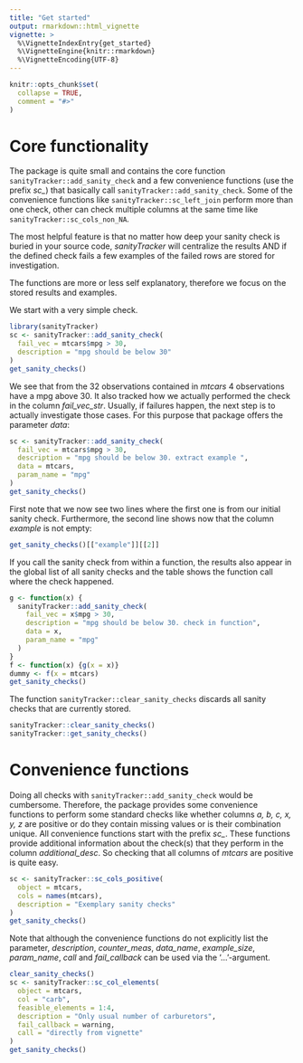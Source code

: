 ```yaml
---
title: "Get started"
output: rmarkdown::html_vignette
vignette: >
  %\VignetteIndexEntry{get_started}
  %\VignetteEngine{knitr::rmarkdown}
  %\VignetteEncoding{UTF-8}
---
```


```r
knitr::opts_chunk$set(
  collapse = TRUE,
  comment = "#>"
)
```

# Core functionality

The package is quite small and contains the core function `sanityTracker::add_sanity_check` and
a few convenience functions (use the prefix *sc_*) that basically call `sanityTracker::add_sanity_check`.
Some of the convenience functions like `sanityTracker::sc_left_join` perform more than one check,
other can check multiple columns at the same time like `sanityTracker::sc_cols_non_NA`.

The most helpful feature is that no matter how deep your sanity check is buried in your source
code, *sanityTracker* will centralize the results AND if the defined check fails a few examples
of the failed rows are stored for investigation. 

The functions are more or less self explanatory, therefore we focus on the stored results and examples.

We start with a very simple check.
```r
library(sanityTracker)
sc <- sanityTracker::add_sanity_check(
  fail_vec = mtcars$mpg > 30,
  description = "mpg should be below 30"
)
get_sanity_checks()
```

We see that from the 32 observations contained in *mtcars* 4 observations have a mpg above 30.
It also tracked 
how we actually performed the check in the column *fail_vec_str*. Usually, if failures happen,
the next step is to actually investigate those cases. For this purpose that package offers
the parameter *data*:

```r
sc <- sanityTracker::add_sanity_check(
  fail_vec = mtcars$mpg > 30,
  description = "mpg should be below 30. extract example ",
  data = mtcars,
  param_name = "mpg"
)
get_sanity_checks()
```

First note that we now see two lines where the first one is from our initial sanity check. 
Furthermore, the second line shows now that the column *example* is not empty:

```r
get_sanity_checks()[["example"]][[2]]
```

If you call the sanity check from within a function, the results also appear in the 
global list of all sanity checks and the table shows the function call where the
check happened.

```r
g <- function(x) {
  sanityTracker::add_sanity_check(
    fail_vec = x$mpg > 30,
    description = "mpg should be below 30. check in function",
    data = x,
    param_name = "mpg"
  )
}
f <- function(x) {g(x = x)}
dummy <- f(x = mtcars)
get_sanity_checks()
```

The function `sanityTracker::clear_sanity_checks` discards all sanity checks that are
currently stored.

```r
sanityTracker::clear_sanity_checks()
sanityTracker::get_sanity_checks()
```

# Convenience functions

Doing all checks with `sanityTracker::add_sanity_check` would be cumbersome. Therefore,
the package provides some convenience functions to perform some standard checks like
whether columns *a, b, c, x, y, z* are positive or do they contain missing values or
is their combination unique. All convenience functions start with the prefix *sc_*.
These functions provide additional information about the check(s) that they perform in
the column *additional_desc*. So checking that all columns of *mtcars* are positive is 
quite easy.

```r
sc <- sanityTracker::sc_cols_positive(
  object = mtcars,
  cols = names(mtcars),
  description = "Exemplary sanity checks"
)
get_sanity_checks()
```


Note that although the convenience functions do not explicitly list the parameter,
*description*, *counter_meas*, *data_name*, *example_size*, *param_name*, *call* and
*fail_callback* can be used via the '...'-argument. 
```r
clear_sanity_checks()
sc <- sanityTracker::sc_col_elements(
  object = mtcars,
  col = "carb",
  feasible_elements = 1:4,
  description = "Only usual number of carburetors",
  fail_callback = warning,
  call = "directly from vignette"
)
get_sanity_checks()
```
